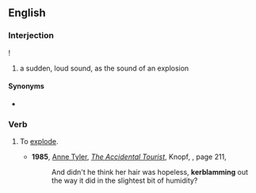 ==English==

===Interjection===
{{en-interj}}!

# a sudden, loud sound, as the sound of an explosion

====Synonyms====
* {{l|en|kaboom}}

===Verb===
{{en-verb|++}}

# {{lb|en|rare|figurative|informal}} To [[explode]].
#* '''1985''', [[w:Anne Tyler|Anne Tyler]], [[w:The Accidental Tourist|''The Accidental Tourist'']], Knopf, {{ISBN|039454689X}}, page 211,
#*: And didn't he think her hair was hopeless, '''kerblamming''' out the way it did in the slightest bit of humidity?
